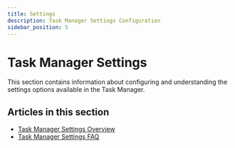 ```yaml
---
title: Settings
description: Task Manager Settings Configuration
sidebar_position: 5
---
```


# Task Manager Settings

This section contains information about configuring and understanding the settings options available in the Task Manager.

## Articles in this section

- [Task Manager Settings Overview](./fulfillment-open-task-manager-settings.mdx)
- [Task Manager Settings FAQ](./fulfillment-open-task-manager-settings-faq.mdx)